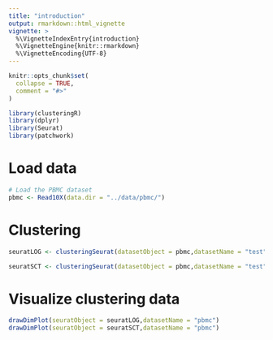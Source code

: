 ```yaml
---
title: "introduction"
output: rmarkdown::html_vignette
vignette: >
  %\VignetteIndexEntry{introduction}
  %\VignetteEngine{knitr::rmarkdown}
  %\VignetteEncoding{UTF-8}
---
```


```r
knitr::opts_chunk$set(
  collapse = TRUE,
  comment = "#>"
)
```

```r
library(clusteringR)
library(dplyr)
library(Seurat)
library(patchwork)

```

# Load data
```r
# Load the PBMC dataset
pbmc <- Read10X(data.dir = "../data/pbmc/")
```

# Clustering
```r
seuratLOG <- clusteringSeurat(datasetObject = pbmc,datasetName = "test",metadataAvailable = F,mapTypeValue = "umap",normalizationMethod = "LOG")

seuratSCT <- clusteringSeurat(datasetObject = pbmc,datasetName = "test",metadataAvailable = F,mapTypeValue = "umap",normalizationMethod = "SCT")
```

# Visualize clustering data
```r
drawDimPlot(seuratObject = seuratLOG,datasetName = "pbmc")
drawDimPlot(seuratObject = seuratSCT,datasetName = "pbmc")
```



